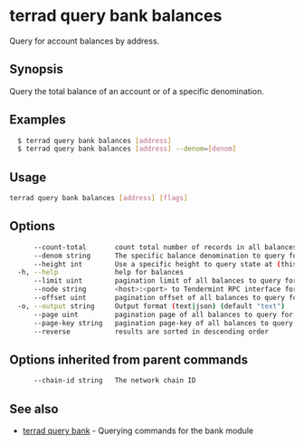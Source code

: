 # terrad query bank balances

Query for account balances by address.

## Synopsis

Query the total balance of an account or of a specific denomination.

## Examples

```sh Terrad
  $ terrad query bank balances [address]
  $ terrad query bank balances [address] --denom=[denom]
```

## Usage

```sh Terrad
terrad query bank balances [address] [flags]
```

## Options

```sh Terrad
      --count-total       count total number of records in all balances to query for
      --denom string      The specific balance denomination to query for
      --height int        Use a specific height to query state at (this can error if the node is pruning state)
  -h, --help              help for balances
      --limit uint        pagination limit of all balances to query for (default 100)
      --node string       <host>:<port> to Tendermint RPC interface for this chain (default "tcp://localhost:26657")
      --offset uint       pagination offset of all balances to query for
  -o, --output string     Output format (text|json) (default "text")
      --page uint         pagination page of all balances to query for. This sets offset to a multiple of limit (default 1)
      --page-key string   pagination page-key of all balances to query for
      --reverse           results are sorted in descending order
```

## Options inherited from parent commands

```sh Terrad
      --chain-id string   The network chain ID
```

## See also

* [terrad query bank](terrad_query_bank.mdx)	 - Querying commands for the bank module


